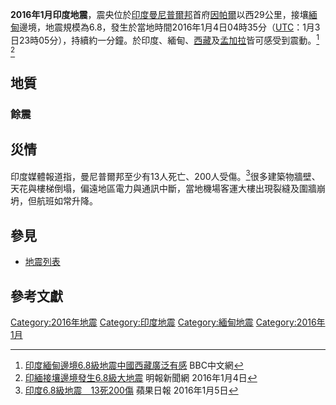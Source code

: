 {{expand|time=2016-01-06T07:50:14+00:00}}
{{noteTA|G1=Earthquake}}
{{Infobox earthquake
|title = 2016年1月印度地震
|image =
|image alt =
|imagecaption =[[USGS|USGS]]震度圖
|center-map={{Location map+|India|width=270|float=none|border=none|caption=震中位置圖|places={{Location map~|India|lat=24.8|long=93.6|label=震央|position=right|width=270}}}}
|map alt =
|image name =
|map2 = 
|date = 2016年1月4日
|origintime = 04:35 [[印度標準時間|IST]] ([[UTC+05:30|UTC+05:30]])
|duration = 
|magnitude = 6.8 [[黎克特制地震震級|M<sub>L</sub>]]
|depth = 57 公里 
|location = {{Coord|24.8|N|93.6|E|type:event_scale:50000000|display=inline,title}}
|epicenter = [[India|India]], [[Myanmar|Myanmar]]
|type = 
|countries affected = {{IND}} <br>{{緬甸}}<br>{{BAN}}<br>{{PRC}}
|damage =
|intensity = 
|PGA = <!-- NN''[[Peak_ground_acceleration|g]]'' -->
|tsunami = 
|landslide = 
|aftershocks = 
|casualties = 至少13人死亡、200人受傷
}}

'''2016年1月印度地震'''，震央位於[[印度|印度]][[曼尼普爾邦|曼尼普爾邦]]首府[[因帕爾|因帕爾]]以西29公里，接壤[[緬甸|緬甸]]邊境，地震規模為6.8，發生於當地時間2016年1月4日04時35分（[[UTC|UTC]]：1月3日23時05分），持續約一分鐘。於印度、緬甸、[[西藏|西藏]]及[[孟加拉|孟加拉]]皆可感受到震動。<ref>[http://www.bbc.com/zhongwen/trad/world/2016/01/160104_india_quake 印度緬甸邊境6.8級地震中國西藏廣泛有感] {{Wayback|url=http://www.bbc.com/zhongwen/trad/world/2016/01/160104_india_quake |date=20160107211150 }}BBC中文網</ref>
<ref>[http://news.mingpao.com/ins/instantnews/web_tc/article/20160104/s00005/1451869343865 印緬接壤邊境發生6.8級大地震] {{Wayback|url=http://news.mingpao.com/ins/instantnews/web_tc/article/20160104/s00005/1451869343865 |date=20160104032430 }}明報新聞網 2016年1月4日</ref>

==地質==

===餘震===

==災情==
印度媒體報道指，曼尼普爾邦至少有13人死亡、200人受傷。<ref>[http://hk.apple.nextmedia.com/international/art/20160105/19439024 印度6.8級地震　13死200傷] {{Wayback|url=http://hk.apple.nextmedia.com/international/art/20160105/19439024 |date=20160105225200 }}蘋果日報 2016年1月5日</ref>很多建築物牆壁、天花與樓梯倒塌，偏遠地區電力與通訊中斷，當地機場客運大樓出現裂縫及圍牆崩坍，但航班如常升降。

==參見==
*[[地震列表|地震列表]]

==參考文獻==
{{reflist}}

{{2016年地震}}

[[Category:2016年地震|Category:2016年地震]]
[[Category:印度地震|Category:印度地震]]
[[Category:緬甸地震|Category:緬甸地震]]
[[Category:2016年1月|Category:2016年1月]]